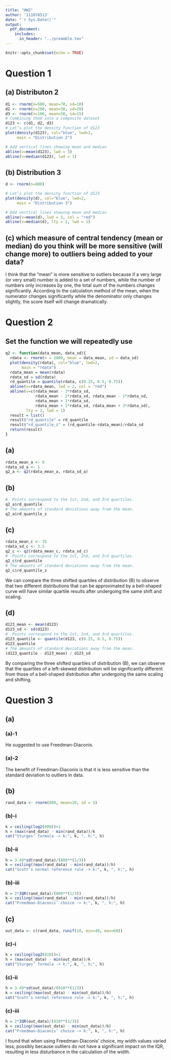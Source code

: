 ```yaml
---
title: "HW2"
author: '111078513'
date: "`r Sys.Date()`"
output:
  pdf_document: 
    includes:
      in_header: "../preamble.tex"
---
```


```r
knitr::opts_chunk$set(echo = TRUE)
```

# Question 1
## (a) Distributon 2
```r
d1 <- rnorm(n=500, mean=70, sd=10)
d2 <- rnorm(n=200, mean=30, sd=20)
d3 <- rnorm(n=100, mean=50, sd=15)
# Combining them into a composite dataset
d123 <- c(d1, d2, d3)
# Let’s plot the density function of d123
plot(density(d123), col="blue", lwd=2, 
     main = "Distribution 2")

# Add vertical lines showing mean and median
abline(v=mean(d123), lwd = 3)
abline(v=median(d123), lwd = 1)
```

## (b) Distribution 3

```r
d <- rnorm(n=800)

# Let’s plot the density function of d123
plot(density(d), col="blue", lwd=2, 
     main = "Distribution 3")

# Add vertical lines showing mean and median
abline(v=mean(d), lwd = 3, col = "red")
abline(v=median(d), lty = 2, lwd = 1)
```

## (c) which measure of central tendency (mean or median) do you think will be more sensitive (will change more) to outliers being added to your data?

I think that the "mean" is more sensitive to outliers because if a very large (or very small) number is added to a set of numbers, while the number of numbers only increases by one, the total sum of the numbers changes significantly. According to the calculation method of the mean, when the numerator changes significantly while the denominator only changes slightly, the score itself will change dramatically.

# Question 2
## Set the function we will repeatedly use

```r
q2 <- function(data_mean, data_sd){
  rdata <- rnorm(n = 2000, mean = data_mean, sd = data_sd)
  plot(density(rdata), col="blue", lwd=2, 
       main = "rdata")
  rdata_mean = mean(rdata)
  rdata_sd = sd(rdata)
  rd_quantile = quantile(rdata, c(0.25, 0.5, 0.75))
  abline(v=rdata_mean, lwd = 2, col = "red")
  abline(v=c(rdata_mean - 3*rdata_sd, 
             rdata_mean - 2*rdata_sd, rdata_mean - 1*rdata_sd, 
             rdata_mean + 1*rdata_sd, 
             rdata_mean + 2*rdata_sd, rdata_mean + 3*rdata_sd),
         lty = 2, lwd = 1)
  result = list()
  result$"rd_quantile" = rd_quantile
  result$"rd_quantile_z" = (rd_quantile-rdata_mean)/rdata_sd
  return(result)
}
```

## (a)
```r
rdata_mean_a <- 0
rdata_sd_a <- 1
q2_a <- q2(rdata_mean_a, rdata_sd_a)
```

## (b)

```r
#  Points correspond to the 1st, 2nd, and 3rd quartiles.
q2_a$rd_quantile
# The amounts of standard deviations away from the mean.
q2_a$rd_quantile_z
```

## (c)

```r
rdata_mean_c <- 35
rdata_sd_c <- 3.5
q2_c <- q2(rdata_mean_c, rdata_sd_c)
#  Points correspond to the 1st, 2nd, and 3rd quartiles.
q2_c$rd_quantile
# The amounts of standard deviations away from the mean.
q2_c$rd_quantile_z
```

We can compare the three shifted quartiles of distribution (B) to observe that two different distributions that can be approximated by a bell-shaped curve will have similar quartile results after undergoing the same shift and scaling.

## (d)

```r
d123_mean <- mean(d123)
d123_sd <- sd(d123)
#  Points correspond to the 1st, 2nd, and 3rd quartiles.
d123_quantile <- quantile(d123, c(0.25, 0.5, 0.75))
d123_quantile
# The amounts of standard deviations away from the mean.
(d123_quantile - d123_mean) / d123_sd
```

By comparing the three shifted quartiles of distribution (B), we can observe that the quartiles of a left-skewed distribution will be significantly different from those of a bell-shaped distribution after undergoing the same scaling and shifting.

# Question 3
## (a)
### (a)-1
He suggested to use Freedman-Diaconis.

### (a)-2
The benefit of Freedman-Diaconis is that it is less sensitive than the standard deviation to outliers in data.

## (b)
```r
rand_data <- rnorm(800, mean=20, sd = 5)
```

### (b)-i
```r
k = ceiling(log2(800))+1
h = (max(rand_data) - min(rand_data))/k
cat("Sturges’ formula -> k:", k, ", h:", h)
```

### (b)-ii

```r
h = 3.49*sd(rand_data)/(800**(1/3))
k = ceiling((max(rand_data) - min(rand_data))/h)
cat("Scott’s normal reference rule -> k:", k, ", h:", h)
```

### (b)-iii

```r
h = 2*IQR(rand_data)/(800**(1/3))
k = ceiling((max(rand_data) - min(rand_data))/h)
cat("Freedman-Diaconis’ choice -> k:", k, ", h:", h)
```

## (c)
```r
out_data <- c(rand_data, runif(10, min=40, max=60))
```

### (c)-i

```r
k = ceiling(log2(810))+1
h = (max(out_data) - min(out_data))/k
cat("Sturges’ formula -> k:", k, ", h:", h)
```

### (c)-ii

```r
h = 3.49*sd(out_data)/(810**(1/3))
k = ceiling((max(out_data) - min(out_data))/h)
cat("Scott’s normal reference rule -> k:", k, ", h:", h)
```

### (c)-iii

```r
h = 2*IQR(out_data)/(810**(1/3))
k = ceiling((max(out_data) - min(out_data))/h)
cat("Freedman-Diaconis’ choice -> k:", k, ", h:", h)
```

I found that when using Freedman-Diaconis' choice, my width values varied less, possibly because outliers do not have a significant impact on the IQR, resulting in less disturbance in the calculation of the width.